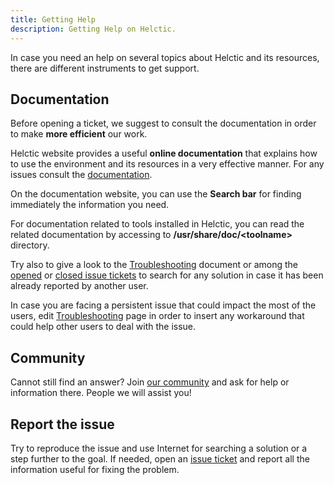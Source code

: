 ```yaml
---
title: Getting Help
description: Getting Help on Helctic.
---
```


In case you need an help on several topics about Helctic and its resources, there are different instruments to get support.

## Documentation

Before opening a ticket, we suggest to consult the documentation in order to make **more efficient** our work.

Helctic website provides a useful **online documentation** that explains how to use the environment and its resources in a very effective manner. For any issues consult the [documentation](/en/getting-started/Helcticos/).

On the documentation website, you can use the **Search bar** for finding immediately the information you need.

For documentation related to tools installed in Helctic, you can read the related documentation by accessing to **/usr/share/doc/\<toolname\>** directory.

Try also to give a look to the [Troubleshooting](/en/support/troubleshooting/) document or among the [opened](https://github.com/Helctic-OS/Helctic/issues?q=is%3Aopen+is%3Aissue) or [closed issue tickets](https://github.com/Helctic-OS/Helctic/issues?q=is%3Aissue+is%3Aclosed) to search for any solution in case it has been already reported by another user.

In case you are facing a persistent issue that could impact the most of the users, edit [Troubleshooting](/en/support/troubleshooting/) page in order to insert any workaround that could help other users to deal with the issue.

## Community

Cannot still find an answer? Join [our community](/en/community/contribute/#community) and ask for help or information there. People we will assist you!

## Report the issue

Try to reproduce the issue and use Internet for searching a solution or a step further to the goal. If needed, open an [issue ticket](/en/community/contribute/submitting-bugs/) and report all the information useful for fixing the problem.

<ImageComponent />

